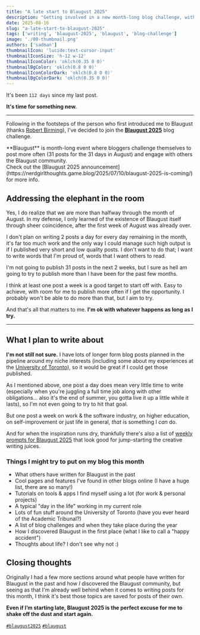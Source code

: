 ```yaml
---
title: "A late start to Blaugust 2025"
description: "Getting involved in a new month-long blog challenge, with only half the month to go."
date: 2025-08-16
slug: "a-late-start-to-blaugust-2025"
tags: ['writing', 'blaugust-2025', 'blaugust', 'blog-challenge']
image: './00-thumbnail.png'
authors: ['sadman']
thumbnailIcon: 'lucide:text-cursor-input'
thumbnailIconSize: 'h-12 w-12'
thumbnailIconColor: 'oklch(0.35 0 0)'
thumbnailBgColor: 'oklch(0.8 0 0)'
thumbnailIconColorDark: 'oklch(0.8 0 0)'
thumbnailBgColorDark: 'oklch(0.35 0 0)'
---
```



It's been `112 days` since my last post. 

**It's time for something new.**

---

Following in the footsteps of the person who first introduced me to Blaugust (thanks [Robert Birming](https://birming.com/2025/08/02/blaugust-with-photos-and-music/)), I've decided to join the [**Blaugust 2025**](https://nerdgirlthoughts.game.blog/2025/07/10/blaugust-2025-is-coming/) blog challenge. 

<Callout2 title="What is Blaugust?" variant="note" defaultOpen={true}>
  **Blaugust** is month-long event where bloggers challenge themselves to post more often (31 posts for the 31 days in August) and engage with others the Blaugust community.
  <br/>
  Check out the [Blaugust 2025 announcement](https://nerdgirlthoughts.game.blog/2025/07/10/blaugust-2025-is-coming/) for more info.
</Callout2>

## Addressing the elephant in the room

Yes, I do realize that we are more than halfway through the month of August. In my defense, I only learned of the existence of Blaugust itself through sheer coincidence, after the first week of August was already over.

I don't plan on writing 2 posts a day for every day remaining in the month, it's far too much work and the only way I could manage such high output is if I published very short and low quality posts. I don't want to do that; I want to write words that I'm proud of, words that I want others to read.

I'm not going to publish 31 posts in the next 2 weeks, but I sure as hell am going to try to publish more than I have been for the past few months. 

I think at least one post a week is a good target to start off with. Easy to achieve, with room for me to publish more often if I get the opportunity. I probably won't be able to do more than that, but I aim to try. 

And that's all that matters to me. **I'm ok with whatever happens as long as I try.**

---

## What I plan to write about

**I'm not still not sure.** I have lots of longer form blog posts planned in the pipeline around my niche interests (including some about my experiences at the [University of Toronto](https://sadman.ca/tags/UofT)), so it would be great if I could get those published.

As I mentioned above, one post a day does mean very little time to write (especially when you're juggling a full time job along with other obligations... also it's the end of summer, you gotta live it up a little while it lasts), so I'm not even going to try to hit that goal. 

But one post a week on work & the software industry, on higher education, on self-improvement or just life in general, *that* is something I *can* do.

And for when the inspiration runs dry, thankfully there's also a list of [weekly prompts for Blaugust 2025](https://nerdgirlthoughts.game.blog/2025/07/25/blaugust-2025-calendar-weekly-prompts) that look good for jump-starting the creative writing juices.

### Things I might try to put on my blog this month

- What others have written for Blaugust in the past
- Cool pages and features I've found in other blogs online (I have a huge list, there are so many!)
- Tutorials on tools & apps I find myself using a lot (for work & personal projects)
- A typical "day in the life" working in my current role
- Lots of fun stuff around the University of Toronto (have you ever heard of the Academic Tribunal?)
- A list of blog challenges and when they take place during the year
- How I discovered Blaugust in the first place (what I like to call a "happy accident")
- Thoughts about life? I don't see why not :)

## Closing thoughts

Originally I had a few more sections around what people have written for Blaugust in the past and how *I* discovered the Blaugust community, but seeing as that I'm already well behind when it comes to writing posts for this month, I think it's best those topics are saved for posts of their own.

**Even if I’m starting late, Blaugust 2025 is the perfect excuse for me to shake off the dust and start again.**

[`#blaugust2025`](https://bsky.app/hashtag/blaugust2025) [`#blaugust`](https://bsky.app/hashtag/blaugust)